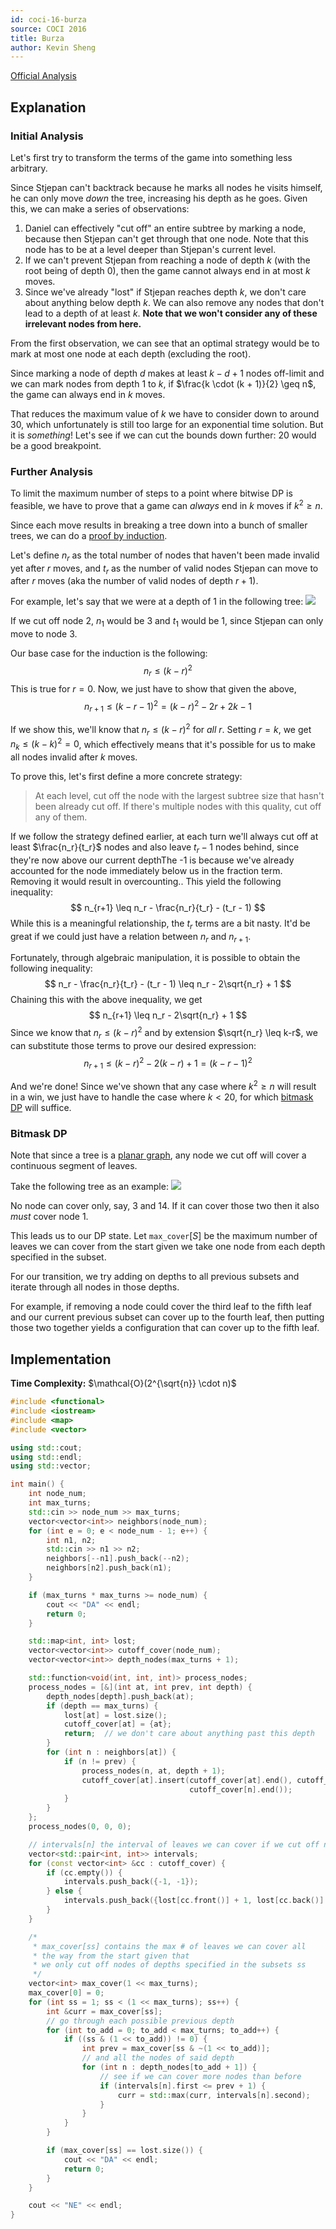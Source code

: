```yaml
---
id: coci-16-burza
source: COCI 2016
title: Burza
author: Kevin Sheng
---
```


[Official Analysis](https://github.com/mostafa-saad/MyCompetitiveProgramming/blob/master/Olympiad/COCI/official/2017/contest2_solutions/solutions.pdf)

## Explanation

### Initial Analysis

Let's first try to transform the terms of the game into something less arbitrary.

Since Stjepan can't backtrack because he marks all nodes he visits himself, he
can only move *down* the tree, increasing his depth as he goes.
Given this, we can make a series of observations:
1. Daniel can effectively "cut off" an entire subtree by marking a node, because
   then Stjepan can't get through that one node. Note that this node has to be at a level
   deeper than Stjepan's current level.
2. If we can't prevent Stjepan from reaching a node of depth $k$ (with the root being of
   depth $0$), then the game cannot always end in at most $k$ moves.
3. Since we've already "lost" if Stjepan reaches depth $k$, we don't care about anything
   below depth $k$. We can also remove any nodes that don't lead to a depth of at least $k$.
   **Note that we won't consider any of these irrelevant nodes from here.**

From the first observation, we can see that an optimal strategy would be to mark
at most one node at each depth (excluding the root).

Since marking a node of depth $d$ makes at least $k - d + 1$ nodes off-limit and
we can mark nodes from depth $1$ to $k$, if $\frac{k \cdot (k + 1)}{2} \geq n$,
the game can always end in $k$ moves.

That reduces the maximum value of $k$ we have to consider down to around 30, which
unfortunately is still too large for an exponential time solution. But it is
*something*! Let's see if we can cut the bounds down further: 20 would be a good breakpoint.

### Further Analysis

To limit the maximum number of steps to a point where bitwise DP is feasible,
we have to prove that a game can *always* end in $k$ moves if $k^2 \geq n$.

Since each move results in breaking a tree down into a bunch of smaller trees,
we can do a [proof by induction](https://en.wikipedia.org/wiki/Mathematical_induction).

Let's define $n_r$ as the total number of nodes that haven't been made invalid yet
after $r$ moves, and $t_r$ as the number of valid nodes Stjepan
can move to after $r$ moves (aka the number of valid nodes of depth $r+1$).

For example, let's say that we were at a depth of 1 in the following tree:
![](<coci-16-burza/fork.png>)

If we cut off node 2, $n_1$ would be 3 and
$t_1$ would be 1, since Stjepan can only move to node 3.

Our base case for the induction is the following:
$$
n_r \leq (k-r)^2
$$
This is true for $r=0$. Now, we just have to show that given the above,
$$
n_{r+1} \leq (k-r-1)^2 = (k-r)^2 - 2r + 2k - 1
$$

If we show this, we'll know that $n_r \leq (k-r)^2$ for *all* $r$.
Setting $r=k$, we get $n_k \leq (k-k)^2=0$, which effectively means that it's possible
for us to make all nodes invalid after $k$ moves.

To prove this, let's first define a more concrete strategy:

> At each level, cut off the node with the largest subtree size that hasn't been already
> cut off. If there's multiple nodes with this quality, cut off any of them.

If we follow the strategy defined earlier, at each turn we'll always cut off at least $\frac{n_r}{t_r}$
nodes and also leave $t_r - 1$ nodes behind, since they're now above our current depth<Asterisk>The -1 is
because we've already accounted for the node immediately below us in the fraction term.
Removing it would result in overcounting.</Asterisk>.
This yield the following inequality:
$$
n_{r+1} \leq n_r - \frac{n_r}{t_r} - (t_r - 1)
$$
While this is a meaningful relationship, the $t_r$ terms are a bit nasty.
It'd be great if we could just have a relation between $n_r$ and $n_{r+1}$.

Fortunately, through algebraic manipulation, it is possible to obtain the following inequality:
$$
n_r - \frac{n_r}{t_r} - (t_r - 1) \leq n_r - 2\sqrt{n_r} + 1
$$
Chaining this with the above inequality, we get
$$
n_{r+1} \leq n_r - 2\sqrt{n_r} + 1
$$
Since we know that $n_r \leq (k-r)^2$ and by extension $\sqrt{n_r} \leq k-r$, we can substitute
those terms to prove our desired expression:
$$
n_{r+1} \leq (k-r)^2-2(k-r) + 1=(k-r-1)^2
$$

And we're done! Since we've shown that any case where $k^2 \geq n$ will result in a win, we just
have to handle the case where $k \lt 20$, for which
[bitmask DP](/gold/dp-bitmasks) will suffice.

### Bitmask DP

Note that since a tree is a [planar graph](https://en.wikipedia.org/wiki/Planar_graph),
any node we cut off will cover a continuous segment of leaves.

Take the following tree as an example:
![](<coci-16-burza/tree.png>)

No node can cover only, say, 3 and 14. If it can cover those two then it also *must*
cover node 1.

This leads us to our DP state. Let $\texttt{max\_cover}[S]$ be the maximum number of
leaves we can cover from the start given we take one node from each depth specified
in the subset.

For our transition, we try adding on depths to all previous subsets and iterate through
all nodes in those depths.

For example, if removing a node could cover the third leaf to the fifth leaf and our
current previous subset can cover up to the fourth leaf, then putting those two together
yields a configuration that can cover up to the fifth leaf.

## Implementation

**Time Complexity:** $\mathcal{O}(2^{\sqrt{n}} \cdot n)$

<LanguageSection>
<CPPSection>

```cpp
#include <functional>
#include <iostream>
#include <map>
#include <vector>

using std::cout;
using std::endl;
using std::vector;

int main() {
	int node_num;
	int max_turns;
	std::cin >> node_num >> max_turns;
	vector<vector<int>> neighbors(node_num);
	for (int e = 0; e < node_num - 1; e++) {
		int n1, n2;
		std::cin >> n1 >> n2;
		neighbors[--n1].push_back(--n2);
		neighbors[n2].push_back(n1);
	}

	if (max_turns * max_turns >= node_num) {
		cout << "DA" << endl;
		return 0;
	}

	std::map<int, int> lost;
	vector<vector<int>> cutoff_cover(node_num);
	vector<vector<int>> depth_nodes(max_turns + 1);

	std::function<void(int, int, int)> process_nodes;
	process_nodes = [&](int at, int prev, int depth) {
		depth_nodes[depth].push_back(at);
		if (depth == max_turns) {
			lost[at] = lost.size();
			cutoff_cover[at] = {at};
			return;  // we don't care about anything past this depth
		}
		for (int n : neighbors[at]) {
			if (n != prev) {
				process_nodes(n, at, depth + 1);
				cutoff_cover[at].insert(cutoff_cover[at].end(), cutoff_cover[n].begin(),
				                        cutoff_cover[n].end());
			}
		}
	};
	process_nodes(0, 0, 0);

	// intervals[n] the interval of leaves we can cover if we cut off node n
	vector<std::pair<int, int>> intervals;
	for (const vector<int> &cc : cutoff_cover) {
		if (cc.empty()) {
			intervals.push_back({-1, -1});
		} else {
			intervals.push_back({lost[cc.front()] + 1, lost[cc.back()] + 1});
		}
	}

	/*
	 * max_cover[ss] contains the max # of leaves we can cover all
	 * the way from the start given that
	 * we only cut off nodes of depths specified in the subsets ss
	 */
	vector<int> max_cover(1 << max_turns);
	max_cover[0] = 0;
	for (int ss = 1; ss < (1 << max_turns); ss++) {
		int &curr = max_cover[ss];
		// go through each possible previous depth
		for (int to_add = 0; to_add < max_turns; to_add++) {
			if ((ss & (1 << to_add)) != 0) {
				int prev = max_cover[ss & ~(1 << to_add)];
				// and all the nodes of said depth
				for (int n : depth_nodes[to_add + 1]) {
					// see if we can cover more nodes than before
					if (intervals[n].first <= prev + 1) {
						curr = std::max(curr, intervals[n].second);
					}
				}
			}
		}

		if (max_cover[ss] == lost.size()) {
			cout << "DA" << endl;
			return 0;
		}
	}

	cout << "NE" << endl;
}
```

</CPPSection>
</LanguageSection>

